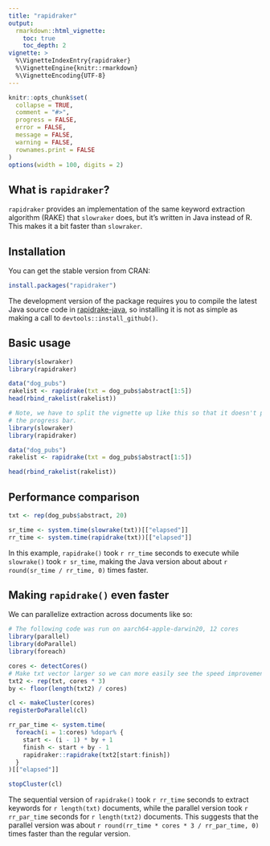 ```yaml
---
title: "rapidraker"
output:
  rmarkdown::html_vignette:
    toc: true
    toc_depth: 2
vignette: >
  %\VignetteIndexEntry{rapidraker}
  %\VignetteEngine{knitr::rmarkdown}
  %\VignetteEncoding{UTF-8}
---
```


```r
knitr::opts_chunk$set(
  collapse = TRUE,
  comment = "#>",
  progress = FALSE,
  error = FALSE, 
  message = FALSE,
  warning = FALSE,
  rownames.print = FALSE
)
options(width = 100, digits = 2)
```

## What is `rapidraker`?

`rapidraker` provides an implementation of the same keyword extraction algorithm (RAKE) that `slowraker` does, but it's written in Java instead of R. This makes it a bit faster than `slowraker`.

## Installation

You can get the stable version from CRAN:

```r
install.packages("rapidraker")
```

The development version of the package requires you to compile the latest Java source code in [rapidrake-java](https://github.com/crew102/rapidrake-java), so installing it is not as simple as making a call to `devtools::install_github()`.

## Basic usage

```r
library(slowraker)
library(rapidraker)

data("dog_pubs")
rakelist <- rapidrake(txt = dog_pubs$abstract[1:5])
head(rbind_rakelist(rakelist))
```

```r
# Note, we have to split the vignette up like this so that it doesn't print 
# the progress bar.
library(slowraker)
library(rapidraker)

data("dog_pubs")
rakelist <- rapidrake(txt = dog_pubs$abstract[1:5])
```

```r
head(rbind_rakelist(rakelist))
```

## Performance comparison

```r
txt <- rep(dog_pubs$abstract, 20)

sr_time <- system.time(slowrake(txt))[["elapsed"]]
rr_time <- system.time(rapidrake(txt))[["elapsed"]]
```

In this example, `rapidrake()` took `r rr_time` seconds to execute while `slowrake()` took `r sr_time`, making the Java version about about `r round(sr_time / rr_time, 0)` times faster.

## Making `rapidrake()` even faster

We can parallelize extraction across documents like so:

```r
# The following code was run on aarch64-apple-darwin20, 12 cores
library(parallel)
library(doParallel)
library(foreach)

cores <- detectCores()
# Make txt vector larger so we can more easily see the speed improvement of parallelization
txt2 <- rep(txt, cores * 3) 
by <- floor(length(txt2) / cores)

cl <- makeCluster(cores)
registerDoParallel(cl)

rr_par_time <- system.time(
  foreach(i = 1:cores) %dopar% {
    start <- (i - 1) * by + 1
    finish <- start + by - 1
    rapidraker::rapidrake(txt2[start:finish])
  }
)[["elapsed"]]

stopCluster(cl)
```

The sequential version of `rapidrake()` took `r rr_time` seconds to extract keywords for `r length(txt)` documents, while the parallel version took `r rr_par_time` seconds for `r length(txt2)` documents. This suggests that the parallel version was about `r round(rr_time * cores * 3 / rr_par_time, 0)` times faster than the regular version.